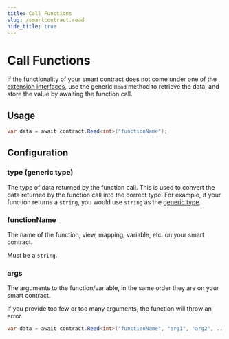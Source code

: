 ```yaml
---
title: Call Functions
slug: /smartcontract.read
hide_title: true
---
```


# Call Functions

If the functionality of your smart contract does not come under one of the [extension interfaces](/typescript/extensions#extensions),
use the generic `Read` method to retrieve the data, and store the value by awaiting the function call.

## Usage

```csharp
var data = await contract.Read<int>("functionName");
```

## Configuration

### type (generic type)

The type of data returned by the function call. This is used to convert the data returned by the function call into the correct type.
For example, if your function returns a `string`, you would use `string` as the [generic type](https://learn.microsoft.com/en-us/dotnet/csharp/programming-guide/generics/generic-type-parameters).

### functionName

The name of the function, view, mapping, variable, etc. on your smart contract.

Must be a `string`.

### args

The arguments to the function/variable, in the same order they are on your smart contract.

If you provide too few or too many arguments, the function will throw an error.

```csharp
var data = await contract.Read<int>("functionName", "arg1", "arg2", ...);
```
